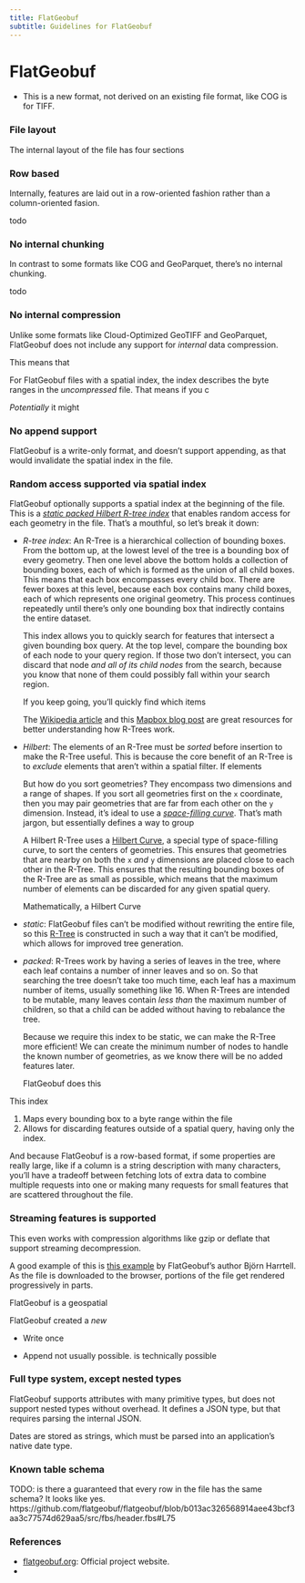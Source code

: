 ```yaml
---
title: FlatGeobuf
subtitle: Guidelines for FlatGeobuf
---
```


# FlatGeobuf

- This is a  new format, not derived on an existing file format, like COG is for TIFF.


### File layout

The internal layout of the file has four sections

### Row based

Internally, features are laid out in a row-oriented fashion rather than a column-oriented fasion.

todo

### No internal chunking

In contrast to some formats like COG and GeoParquet, there's no internal chunking.

todo

### No internal compression

Unlike some formats like Cloud-Optimized GeoTIFF and GeoParquet, FlatGeobuf does not include any support for _internal_ data compression.

This means that


For FlatGeobuf files with a spatial index, the index describes the byte ranges in the _uncompressed_ file. That means if you c

_Potentially_ it might

### No append support

FlatGeobuf is a write-only format, and doesn't support appending, as that would invalidate the spatial index in the file.

### Random access supported via spatial index

FlatGeobuf optionally supports a spatial index at the beginning of the file. This is a [_static packed Hilbert R-tree index_](https://flatgeobuf.org/#specification) that enables random access for each geometry in the file. That's a mouthful, so let's break it down:

- _R-tree index_: An R-Tree is a hierarchical collection of bounding boxes. From the bottom up, at the lowest level of the tree is a bounding box of every geometry. Then one level above the bottom holds a collection of bounding boxes, each of which is formed as the union of all child boxes. This means that each box encompasses every child box. There are fewer boxes at this level, because each box contains many child boxes, each of which represents one original geometry. This process continues repeatedly until there's only one bounding box that indirectly contains the entire dataset.

    This index allows you to quickly search for features that intersect a given bounding box query. At the top level, compare the bounding box of each node to your query region. If those two don't intersect, you can discard that node _and all of its child nodes_ from the search, because you know that none of them could possibly fall within your search region.

    If you keep going, you'll quickly find which items

    The [Wikipedia article](https://en.wikipedia.org/wiki/R-tree) and this [Mapbox blog post](https://blog.mapbox.com/a-dive-into-spatial-search-algorithms-ebd0c5e39d2a) are great resources for better understanding how R-Trees work.

- _Hilbert_: The elements of an R-Tree must be _sorted_ before insertion to make the R-Tree useful. This is because the core benefit of an R-Tree is to _exclude_ elements that aren't within a spatial filter. If elements

    But how do you sort geometries? They encompass two dimensions and a range of shapes. If you sort all geometries first on the `x` coordinate, then you may pair geometries that are far from each other on the `y` dimension. Instead, it's ideal to use a [_space-filling curve_](https://en.wikipedia.org/wiki/Space-filling_curve). That's math jargon, but essentially defines a way to group

    A Hilbert R-Tree uses a [Hilbert Curve](https://en.wikipedia.org/wiki/Hilbert_curve), a special type of space-filling curve, to sort the centers of geometries. This ensures that geometries that are nearby on both the `x` _and_ `y` dimensions are placed close to each other in the R-Tree. This ensures that the resulting bounding boxes of the R-Tree are as small as possible, which means that the maximum number of elements can be discarded for any given spatial query.

    Mathematically, a Hilbert Curve

- _static_: FlatGeobuf files can't be modified without rewriting the entire file, so this [R-Tree](https://en.wikipedia.org/wiki/R-tree) is constructed in such a way that it can't be modified, which allows for improved tree generation.
- _packed_: R-Trees work by having a series of leaves in the tree, where each leaf contains a number of inner leaves and so on. So that searching the tree doesn't take too much time, each leaf has a maximum number of items, usually something like 16. When R-Trees are intended to be mutable, many leaves contain _less than_ the maximum number of children, so that a child can be added without having to rebalance the tree.

    Because we require this index to be static, we can make the R-Tree more efficient! We can create the minimum number of nodes to handle the known number of geometries, as we know there will be no added features later.

    FlatGeobuf does this

This index

1. Maps every bounding box to a byte range within the file
2. Allows for discarding features outside of a spatial query, having only the index.

<!-- Keep in mind that since FlatGeobuf isn't chunked, -->

And because FlatGeobuf is a row-based format, if some properties are really large, like if a column is a string description with many characters, you'll have a tradeoff between fetching lots of extra data to combine multiple requests into one or making many requests for small features that are scattered throughout the file.

### Streaming features is supported

This even works with compression algorithms like gzip or deflate that support streaming decompression.

A good example of this is [this example](https://observablehq.com/@bjornharrtell/streaming-flatgeobuf) by FlatGeobuf's author Björn Harrtell. As the file is downloaded to the browser, portions of the file get rendered progressively in parts.


FlatGeobuf is a geospatial

FlatGeobuf created a _new_

- Write once

- Append not usually possible. is technically possible


### Full type system, except nested types

FlatGeobuf supports attributes with many primitive types, but does not support nested types without overhead. It defines a JSON type, but that requires parsing the internal JSON.

Dates are stored as strings, which must be parsed into an application's native date type.

### Known table schema

TODO: is there a guaranteed that every row in the file has the same schema? It looks like yes. https://github.com/flatgeobuf/flatgeobuf/blob/b013ac326568914aee43bcf3aa3c77574d629aa5/src/fbs/header.fbs#L75


### References

- [flatgeobuf.org](https://flatgeobuf.org/): Official project website.
-